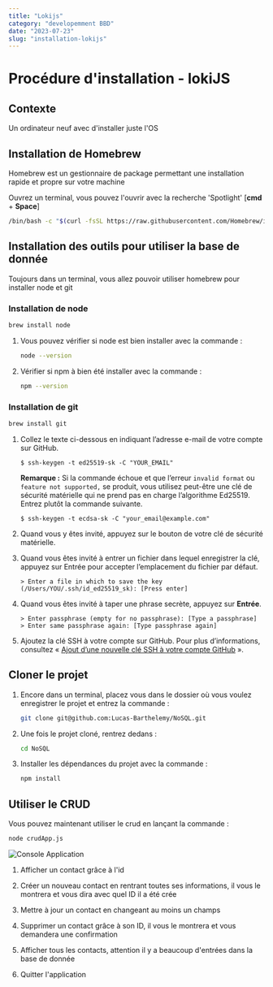 ```yaml
---
title: "Lokijs"
category: "developemment BBD"
date: "2023-07-23"
slug: "installation-lokijs"
---
```


# Procédure d'installation - lokiJS

## Contexte

Un ordinateur neuf avec d'installer juste l'OS

## Installation de Homebrew 

Homebrew est un gestionnaire de package permettant une installation rapide et propre sur votre machine

Ouvrez un terminal, vous pouvez l'ouvrir avec la recherche 'Spotlight' [**cmd** + **Space**]

```bash
/bin/bash -c "$(curl -fsSL https://raw.githubusercontent.com/Homebrew/install/master/install.sh)"
```

## Installation des outils pour utiliser la base de donnée

Toujours dans un terminal, vous allez pouvoir utiliser homebrew pour installer node et git

### Installation de node

```bash
brew install node
```

1. Vous pouvez vérifier si node est bien installer avec la commande :
	```bash
	node --version
	```

2. Vérifier si npm à bien été installer avec la commande  :
	```bash
	npm --version
	```

### Installation de git

```bash
brew install git
```
1.  Collez le texte ci-dessous en indiquant l’adresse e-mail de votre compte sur GitHub.
    
    ```shell
    $ ssh-keygen -t ed25519-sk -C "YOUR_EMAIL"
    ```
    
    **Remarque :**  Si la commande échoue et que l’erreur  `invalid format`  ou  `feature not supported,`  se produit, vous utilisez peut-être une clé de sécurité matérielle qui ne prend pas en charge l’algorithme Ed25519. Entrez plutôt la commande suivante.
    
    ```shell
    $ ssh-keygen -t ecdsa-sk -C "your_email@example.com"
    ```
    
2.  Quand vous y êtes invité, appuyez sur le bouton de votre clé de sécurité matérielle.
    
3.  Quand vous êtes invité à entrer un fichier dans lequel enregistrer la clé, appuyez sur Entrée pour accepter l’emplacement du fichier par défaut.
    
    ```shell
    > Enter a file in which to save the key (/Users/YOU/.ssh/id_ed25519_sk): [Press enter]
    ```
    
4.  Quand vous êtes invité à taper une phrase secrète, appuyez sur  **Entrée**.
    
    ```shell
    > Enter passphrase (empty for no passphrase): [Type a passphrase]
    > Enter same passphrase again: [Type passphrase again]
    ```
    
5.  Ajoutez la clé SSH à votre compte sur GitHub. Pour plus d’informations, consultez « [Ajout d’une nouvelle clé SSH à votre compte GitHub](https://docs.github.com/fr/authentication/connecting-to-github-with-ssh/adding-a-new-ssh-key-to-your-github-account) ».



## Cloner le projet

1. Encore dans un terminal, placez vous dans le dossier où vous voulez enregistrer le projet et entrez la commande :
	```bash
	git clone git@github.com:Lucas-Barthelemy/NoSQL.git
	```

2. Une fois le projet cloné, rentrez dedans :
	```bash
	cd NoSQL
	```

3. Installer les dépendances du projet avec la commande :
	```bash
	npm install
	```

## Utiliser le CRUD

Vous pouvez maintenant utiliser le crud en lançant la commande :

```bash
node crudApp.js
```

![Console Application](./images/consoleApp.png)

1. Afficher un contact grâce à l'id

2. Créer un nouveau contact en rentrant toutes ses informations, il vous le montrera et vous dira avec quel ID il a été crée

3. Mettre à jour un contact en changeant au moins un champs

4. Supprimer un contact grâce à son ID, il vous le montrera et vous demandera une confirmation

5. Afficher tous les contacts, attention il y a beaucoup d'entrées dans la base de donnée

6. Quitter l'application